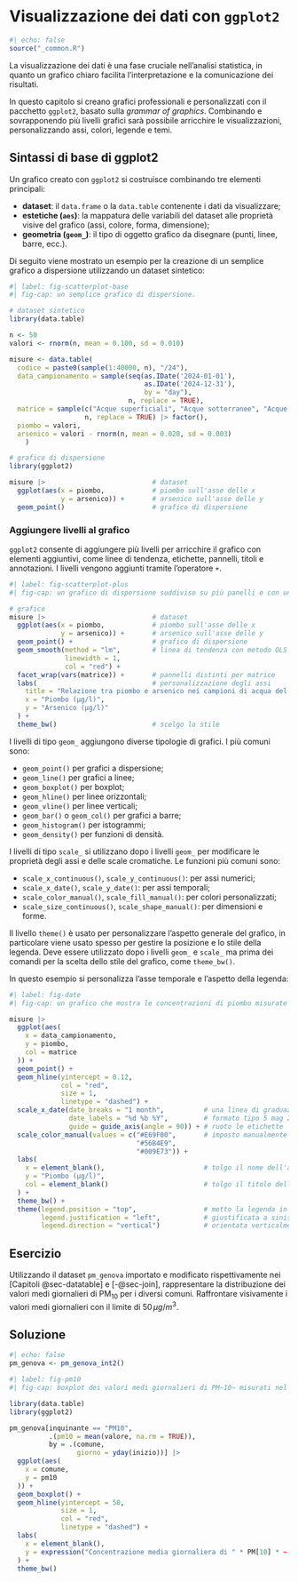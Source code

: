 # Visualizzazione dei dati con `ggplot2` {#sec-ggplot2}

```r
#| echo: false
source("_common.R")
```

La visualizzazione dei dati è una fase cruciale nell'analisi statistica, in quanto un grafico chiaro facilita l'interpretazione e la comunicazione dei risultati.

In questo capitolo si creano grafici professionali e personalizzati con il pacchetto `ggplot2`, basato sulla *grammar of graphics*. Combinando e sovrapponendo più livelli grafici sarà possibile arricchire le visualizzazioni, personalizzando assi, colori, legende e temi.

## Sintassi di base di ggplot2

Un grafico creato con `ggplot2` si costruisce combinando tre elementi principali:

- **dataset**:  il `data.frame` o la `data.table` contenente i dati da visualizzare;
- **estetiche (`aes`)**: la mappatura delle variabili del dataset alle proprietà visive del grafico (assi, colore, forma, dimensione);
- **geometria (`geom_`)**: il tipo di oggetto grafico da disegnare (punti, linee, barre, ecc.).

Di seguito viene mostrato un esempio per la creazione di un semplice grafico a dispersione utilizzando un dataset sintetico:

```r
#| label: fig-scatterplot-base
#| fig-cap: un semplice grafico di dispersione.

# dataset sintetico
library(data.table)

n <- 50
valori <- rnorm(n, mean = 0.100, sd = 0.010)

misure <- data.table(
  codice = paste0(sample(1:40000, n), "/24"),
  data_campionamento = sample(seq(as.IDate('2024-01-01'),
                                  as.IDate('2024-12-31'),
                                  by = "day"), 
                              n, replace = TRUE),
  matrice = sample(c("Acque superficiali", "Acque sotterranee", "Acque destinate al consumo umano"),
                   n, replace = TRUE) |> factor(),
  piombo = valori,
  arsenico = valori - rnorm(n, mean = 0.020, sd = 0.003)
    )

# grafico di dispersione
library(ggplot2)

misure |>                           # dataset
  ggplot(aes(x = piombo,            # piombo sull'asse delle x
             y = arsenico)) +       # arsenico sull'asse delle y
  geom_point()                      # grafico di dispersione
```

### Aggiungere livelli al grafico {#sec-layers}

`ggplot2` consente di aggiungere più livelli per arricchire il grafico con elementi aggiuntivi, come linee di tendenza, etichette, pannelli, titoli e annotazioni.
I livelli vengono aggiunti tramite l'operatore `+`.

```r
#| label: fig-scatterplot-plus
#| fig-cap: un grafico di dispersione suddiviso su più panelli e con una retta di regressione basata sul metodo OLS.

# grafico
misure |>                           # dataset
  ggplot(aes(x = piombo,            # piombo sull'asse delle x
             y = arsenico)) +       # arsenico sull'asse delle y
  geom_point() +                    # grafico di dispersione
  geom_smooth(method = "lm",        # linea di tendenza con metodo OLS
              linewidth = 1,
              col = "red") +      
  facet_wrap(vars(matrice)) +       # pannelli distinti per matrice
  labs(                             # personalizzazione degli assi
    title = "Relazione tra piombo e arsenico nei campioni di acqua del 2024",
    x = "Piombo (µg/l)",
    y = "Arsenico (µg/l)"
  ) +
  theme_bw()                        # scelgo lo stile
```

I livelli di tipo `geom_` aggiungono diverse tipologie di grafici. I più comuni sono:

- `geom_point()` per grafici a dispersione;
- `geom_line()` per grafici a linee;
- `geom_boxplot()` per boxplot;
- `geom_hline()` per linee orizzontali;
- `geom_vline()` per linee verticali;
- `geom_bar()` o `geom_col()` per grafici a barre;
- `geom_histogram()` per istogrammi;
- `geom_density()` per funzioni di densità.

I livelli di tipo `scale_` si utilizzano dopo i livelli `geom_` per modificare le proprietà degli assi e delle scale cromatiche. Le funzioni più comuni sono:

- `scale_x_continuous()`, `scale_y_continuous()`: per assi numerici;
- `scale_x_date()`, `scale_y_date()`: per assi temporali;
- `scale_color_manual()`, `scale_fill_manual()`: per colori personalizzati;
- `scale_size_continuous()`, `scale_shape_manual()`: per dimensioni e forme.

Il livello `theme()` è usato per personalizzare l'aspetto generale del grafico, in particolare viene usato spesso per gestire la posizione e lo stile della legenda. Deve essere utilizzato dopo i livelli `geom_` e `scale_` ma prima dei comandi per la scelta dello stile del grafico, come `theme_bw()`.

In questo esempio si personalizza l'asse temporale e l'aspetto della legenda:

```r
#| label: fig-date
#| fig-cap: un grafico che mostra le concentrazioni di piombo misurate al variare del tempo in diverse tipologie di acque.

misure |>
  ggplot(aes(
    x = data_campionamento,
    y = piombo,
    col = matrice
  )) +
  geom_point() +
  geom_hline(yintercept = 0.12,
             col = "red",
             size = 1,
             linetype = "dashed") +
  scale_x_date(date_breaks = "1 month",          # una linea di graduazione ogni mese
               date_labels = "%d %b %Y",         # formato tipo 5 mag 2025
               guide = guide_axis(angle = 90)) + # ruoto le etichette
  scale_color_manual(values = c("#E69F00",       # imposto manualmente i colori
                                "#56B4E9",
                                "#009E73")) +
  labs(
    x = element_blank(),                         # tolgo il nome dell'asse x
    y = "Piombo (µg/l)",
    col = element_blank()                        # tolgo il titolo della legenda
  ) +
  theme_bw() +
  theme(legend.position = "top",                 # metto la legenda in alto
        legend.justification = "left",           # giustificata a sinistra
        legend.direction = "vertical")           # orientata verticalmente
```

:::: {.panel-tabset}

## Esercizio

Utilizzando il dataset `pm_genova` importato e modificato rispettivamente nei [Capitoli @sec-datatable] e [-@sec-join], rappresentare la distribuzione dei valori medi giornalieri di PM~10~ per i diversi comuni. Raffrontare visivamente i valori medi giornalieri con il limite di $50\, \mu g/m^3$.


## Soluzione

```r
#| echo: false
pm_genova <- pm_genova_int2()
```

```r
#| label: fig-pm10
#| fig-cap: boxplot dei valori medi giornalieri di PM~10~ misurati nel 2024 per i comuni monitorati nella provincia di Genova.

library(data.table)
library(ggplot2)

pm_genova[inquinante == "PM10",
          .(pm10 = mean(valore, na.rm = TRUE)),
          by = .(comune,
                 giorno = yday(inizio))] |>
  ggplot(aes(
    x = comune,
    y = pm10
  )) +
  geom_boxplot() +
  geom_hline(yintercept = 50,
             size = 1,
             col = "red",
             linetype = "dashed") +
  labs(
    x = element_blank(),
    y = expression("Concentrazione media giornaliera di " * PM[10] * ~  (mu * g / m^{3}))
  ) +
  theme_bw()
  
```
::::

